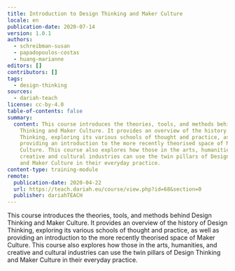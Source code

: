 ```yaml
---
title: Introduction to Design Thinking and Maker Culture
locale: en
publication-date: 2020-07-14
version: 1.0.1
authors:
  - schreibman-susan
  - papadopoulos-costas
  - huang-marianne
editors: []
contributors: []
tags:
  - design-thinking
sources:
  - dariah-teach
license: cc-by-4.0
table-of-contents: false
summary:
  content: This course introduces the theories, tools, and methods behind Design
    Thinking and Maker Culture. It provides an overview of the history of Design
    Thinking, exploring its various schools of thought and practice, as well as
    providing an introduction to the more recently theorised space of Maker
    Culture. This course also explores how those in the arts, humanities, and
    creative and cultural industries can use the twin pillars of Design Thinking
    and Maker Culture in their everyday practice.
content-type: training-module
remote:
  publication-date: 2020-04-22
  url: https://teach.dariah.eu/course/view.php?id=68&section=0
  publisher: dariahTEACH
---
```

This course introduces the theories, tools, and methods behind Design Thinking and Maker Culture. It provides an overview of the history of Design Thinking, exploring its various schools of thought and practice, as well as providing an introduction to the more recently theorised space of Maker Culture. This course also explores how those in the arts, humanities, and creative and cultural industries can use the twin pillars of Design Thinking and Maker Culture in their everyday practice.

<ExternalResource title="Interested in learning more?" subtitle="Check out Introduction to Design Thinking and Maker Culture" url="https://teach.dariah.eu/course/view.php?id=68&section=0" />
